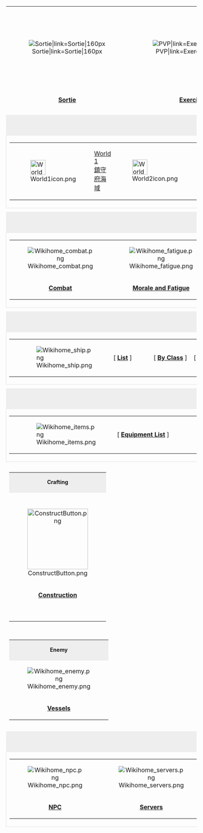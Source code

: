 {| class="mobile-hide" border="0" cellpadding="0" cellspacing="0" align="center" width="100%"
|-
| style="width:180px; text-align:center;" |[[File:Sortie.png|Sortie|link=Sortie|160px]]
| style="width:180px; text-align:center;" |[[File:PVP.png|PVP|link=Exercises_(PvP)|160px]]
| style="width:180px; text-align:center;" |[[File:Expedition.png|Expedition|link=Expedition|160px]]
| style="width:180px; text-align:center;" |[[File:KanColleWikiFrontpageQuestsIcon IntelmanVer.png|link=Quests|160px]]
|-
| style="width:180px; text-align:center;" |'''[[Sortie]]'''
| style="width:180px; text-align:center;" |'''[[Exercises_(PvP)|Exercises (PVP)]]'''
| style="width:180px; text-align:center;" |'''[[Expedition]]'''
| style="width:180px; text-align:center;" |'''[[Quests]]'''
|-
| colspan="4" style="height:10px;" |
|-
| colspan="4" style="height:20px; line-height:20px; background:#eee; font-size:14px; font-weight:bold; text-align:center;" |Sortie Worlds
|-
| colspan="4" style="height:50px; border:2px solid #eee;" |
{| style="line-height:14px; font-size:12px;" class="mobile-hide" border="0" cellpadding="0" cellspacing="0"
|-
| style="width:42px; text-align:left; padding:0px 0px 0px 15px;" |[[File:World1icon.png|40px|link=World 1]]
| style="width:73px; text-align:left;" |[[World 1|World 1<br />鎮守府海域]]
| style="width:42px; text-align:left;" |[[File:World2icon.png|40px|link=World 2]]
| style="width:84px; text-align:left;" |[[World 2|World 2<br />南西諸島海域]]
| style="width:42px; text-align:left;" |[[File:World3icon.png|40px|link=World 3]]
| style="width:73px; text-align:left;" |[[World 3|World 3<br />北方海域]]
| style="width:42px; text-align:left;" |[[File:World4icon.png|40px|link=World 4]]
| style="width:73px; text-align:left;" |[[World 4|World 4<br />西方海域]]
| style="width:42px; text-align:left;" |[[File:World5icon.png|40px|link=World 5]]
| style="width:73px; text-align:left;" |[[World 5|World 5<br />南方海域]]
| style="width:42px; text-align:left;" |[[File:World6icon.png|40px|link=World 6]]
| style="width:73px; text-align:left;" |[[World 6|World 6<br />中部海域]]
|}
|-
| colspan="4" style="height:10px;" |
|-
| colspan="4" style="height:20px; line-height:20px; background:#eee; font-size:14px; font-weight:bold; text-align:center;" |Game Mechanics
|-
| colspan="4" style="border:2px solid #eee;" |
{| style="line-height:14px; font-size:12px;" class="mobile-hide" border="0" cellpadding="0" cellspacing="0"
| style="width:176px; height:60px; text-align:center;" |[[File:Wikihome_combat.png|link=Combat]]
| style="width:176px; height:60px; text-align:center;" |[[File:Wikihome_fatigue.png|link=Morale/Fatigue]]
| style="width:12px;" |
| style="width:176px; height:60px; text-align:center;" |[[File:Wikihome_docking.png|link=Docking]]
| style="width:176px; height:60px; text-align:center;" |[[File:Wikihome_exprank.png|link=Experience and Rank]]
|-
| style="width:176px; height:20px; text-align:center;" valign="top" |'''[[Combat]]'''
| style="width:176px; height:20px; text-align:center;" valign="top" |'''[[Morale and Fatigue]]'''
| style="width:12px;" |
| style="width:176px; height:20px; text-align:center;" valign="top" |'''[[Docking|Docking/Repairs]]'''
| style="width:176px; height:20px; text-align:center;" valign="top" |'''[[Experience and Rank|Experience &amp; Rank]]'''
|}
|-
| colspan="4" style="height:10px;" |
|-
| colspan="4" style="height:20px; line-height:20px; background:#eee; font-size:14px; font-weight:bold; text-align:center;" |Ships
|-
| colspan="4" style="height:30px; line-height:30px; font-size:14px; text-align:center; border:2px solid #eee;" |
{| style="height:60px; line-height:60px; font-size:14px;" class="mobile-hide" border="0" cellpadding="0" cellspacing="0"
| style="width:8px;" |
| style="width:100px;" |[[File:Wikihome_ship.png|link=Ship]]
| style="width:90px;" |[ '''[[Ship|List]]''' ]
| style="width:90px;" |[ '''[[Ship_Class|By Class]]''' ]
| style="width:100px;" |[ '''[[Ship_List_(Image)|Images]]''' ]
| style="width:120px;" |[ '''[[Ship_list|Starting Stats]]''' ]
| style="width:110px;" |[ '''[[Drop_List|Drop List]]''' ]
| style="width:90px;" |[ '''[[Marriage]]''' ]
| style="width:8px;" |
|}
|-
| colspan="4" style="height:10px;" |
|-
| colspan="4" style="height:20px; line-height:20px; background:#eee; font-size:14px; font-weight:bold; text-align:center;" |Items and Equipment
|-
| colspan="4" style="height:30px; line-height:30px; font-size:14px; text-align:center; border:2px solid #eee;" |
{| style="height:60px; line-height:60px; font-size:14px;" class="mobile-hide" border="0" cellpadding="0" cellspacing="0"
| style="width:8px;" |
| style="width:100px;" |[[File:Wikihome_items.png|link=Equipment]]
| style="width:200px;" |[ '''[[Equipment|Equipment List]]''' ]
| style="width:200px;" |[ '''[[Equipment_List_(Image)|By Images]]''' ]
| style="width:200px;" |[ '''[[Equipment_Ranking|By Type / Ranking]]''' ]
| style="width:8px;" |
|}
|-
| colspan="4" style="height:10px;" |
|-
| colspan="2" |
{| style="line-height:14px; font-size:12px; border:2px solid #eee; margin:0px 4px 0px 0px; width: 356px;" class="mobile-hide" border="0" cellpadding="0" cellspacing="0"
|-
| colspan="2" style="height:20px; line-height:20px; background:#eee; font-size:14px; font-weight:bold; text-align:center;" |Crafting
|-
| colspan="2" style="height:24px;" |
|-
| style="width:176px; height:70px; text-align:center;" |[[File:ConstructButton.png|160px|link=Construction]]
| style="width:176px; height:70px; text-align:center;" |[[File:DevelopButton.png|160px|link=Development]]
|-
| style="width:176px; height:20px; text-align:center;" valign="top" |'''[[Construction]]'''
| style="width:176px; height:20px; text-align:center;" valign="top" |'''[[Development]]'''
|-
| style="width:176px; height:40px; text-align:center;" valign="top" |
| style="width:176px; height:46px; text-align:center;" valign="top" |[[List_of_development_recipes_by_item|Additional Recipes]]
|}
| colspan="2" |
{| style="line-height:14px; font-size:12px; border:2px solid #eee; margin:0px 0px 0px 4px; width: 356px;" class="mobile-hide" border="0" cellpadding="0" cellspacing="0"
|-
| colspan="2" style="height:20px; line-height:20px; background:#eee; font-size:14px; font-weight:bold; text-align:center;" |Upgrading
|-
| style="width:176px; height:70px; text-align:center;" |[[File:Modernization.png|link=Modernization]]
| style="width:176px; height:70px; text-align:center;" |[[File:TitlePageRemodel.png|link=Remodel]]
|-
| style="width:176px; height:30px; text-align:center;" valign="top" |'''[[Modernization]]''' (Merging)
| style="width:176px; height:30px; text-align:center;" valign="top" |'''[[Remodel]]'''
|-
| colspan="2" style="height:60px; width:352px; padding:0px 0px 0px 0px; text-align:center;" | [[File:Akashi_frontpage_newer.png|link=Akashi's Improvement Arsenal]]
|}
|-
| colspan="4" style="height:10px;" |
|-
| colspan="2" |
{| style="line-height:14px; font-size:12px; border:2px solid #eee; margin:0px 4px 0px 0px; width: 356px;" class="mobile-hide" border="0" cellpadding="0" cellspacing="0"
|-
| colspan="2" style="height:20px; line-height:20px; background:#eee; font-size:14px; font-weight:bold; text-align:center;" |Enemy
|-
| style="width:176px; height:60px; text-align:center;" |[[File:Wikihome_enemy.png|link=Enemy_vessel]]
| style="width:176px; height:60px; text-align:center;" |[[File:Wikihome_abyssitems.png|link=List_of_equipment_used_by_the_enemy]]
|-
| style="width:176px; height:20px; text-align:center;" valign="top" |'''[[Enemy_vessel|Vessels]]'''
| style="width:176px; height:20px; text-align:center;" valign="top" |'''[[List_of_equipment_used_by_the_enemy|Equipment]]'''
|}
| colspan="2" |
{| style="line-height:14px; font-size:12px; border:2px solid #eee; margin:0px 0px 0px 4px; width: 356px;" class="mobile-hide" border="0" cellpadding="0" cellspacing="0"
|-
| colspan="2" style="height:20px; line-height:20px; background:#eee; font-size:14px; font-weight:bold; text-align:center;" |Shop
|-
| style="width:176px; height:60px; text-align:center;" |[[File:Wikihome_shop.png|link=Shop]]
| style="width:176px; height:60px; text-align:center;" |[[File:Wikihome_furniture.png|link=Furniture]]
|-
| style="width:176px; height:20px; text-align:center;" valign="top" |'''[[Shop]]'''
| style="width:176px; height:20px; text-align:center;" valign="top" |'''[[Furniture]]'''
|}
|-
| colspan="4" style="height:10px;" |
|-
| colspan="4" style="height:20px; line-height:20px; background:#eee; font-size:14px; font-weight:bold; text-align:center;" |Other
|-
| colspan="4" style="border:2px solid #eee;" |
{| style="line-height:14px; font-size:12px;" class="mobile-hide" border="0" cellpadding="0" cellspacing="0"
| style="width:176px; height:60px; text-align:center;" |[[File:Wikihome_npc.png|link=NPC]]
| style="width:176px; height:60px; text-align:center;" |[[File:Wikihome_servers.png|link=Servers]]
| style="width:12px;" |
| style="width:176px; height:60px; text-align:center;" |[[File:Wikihome_easter.png|link=Easter Eggs]]
| style="width:176px; height:60px; text-align:center;" |[[File:Wikihome_print.png|link=Merchandise]]
|-
| style="width:176px; height:20px; text-align:center;" valign="top" |'''[[NPC]]'''
| style="width:176px; height:20px; text-align:center;" valign="top" |'''[[Servers]]'''
| style="width:12px;" |
| style="width:176px; height:20px; text-align:center;" valign="top" |'''[[Easter Eggs]]'''
| style="width:176px; height:20px; text-align:center;" valign="top" |'''[[Merchandise]]'''
|}
|}